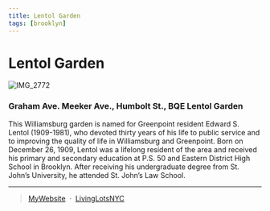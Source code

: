 ```yaml
---
title: Lentol Garden
tags: [brooklyn]
---
```

# Lentol Garden
![IMG_2772](https://user-images.githubusercontent.com/22154417/159124084-dcf31c9e-3703-4a59-b510-39c73ee1f391.JPG)


### Graham Ave. Meeker Ave., Humbolt St., BQE Lentol Garden

This Williamsburg garden is named for Greenpoint resident Edward S. Lentol (1909-1981), who devoted thirty years of his life to public service and to improving the quality of life in Williamsburg and Greenpoint. Born on December 26, 1909, Lentol was a lifelong resident of the area and received his primary and secondary education at P.S. 50 and Eastern District High School in Brooklyn. After receiving his undergraduate degree from St. John’s University, he attended St. John’s Law School.

---

> [MyWebsite](https://www.nycgovparks.org/parks/lentol-garden/history) &nbsp;&middot;&nbsp;
> [LivingLotsNYC](https://livinglotsnyc.org/lot/3027260014/)
